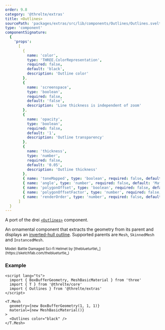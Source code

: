 ```yaml
---
order: 9.8
category: '@threlte/extras'
title: <Outlines>
sourcePath: 'packages/extras/src/lib/components/Outlines/Outlines.svelte'
type: 'component'
componentSignature:
  {
    'props':
      [
        {
          name: 'color',
          type: 'THREE.ColorRepresentation',
          required: false,
          default: 'black',
          description: 'Outline color'
        },
        {
          name: 'screenspace',
          type: 'boolean',
          required: false,
          default: 'false',
          description: 'Line thickness is independent of zoom'
        },
        {
          name: 'opacity',
          type: 'boolean',
          required: false,
          default: '1',
          description: 'Outline transparency'
        },
        {
          name: 'thickness',
          type: 'number',
          required: false,
          default: '0.05',
          description: 'Outline thickness'
        },
        { name: 'toneMapped', type: 'boolean', required: false, default: 'true' },
        { name: 'angle', type: 'number', required: false, default: 'Math.PI' },
        { name: 'polygonOffset', type: 'boolean', required: false, default: 'false' },
        { name: 'polygonOffsetFactor', type: 'number', required: false, default: '0' },
        { name: 'renderOrder', type: 'number', required: false, default: '0' }
      ]
  }
---
```



A port of the drei [`<Outlines>`](https://github.com/pmndrs/drei?tab=readme-ov-file#outlines) component.

An ornamental component that extracts the geometry from its parent and displays an [inverted-hull outline](https://bnpr.gitbook.io/bnpr/outline/inverse-hull-method). Supported parents are `Mesh`, `SkinnedMesh` and `InstancedMesh`.

<Example path="extras/outlines" />

<small>
	Model: Battle Damaged Sci-fi Helmet by [theblueturtle\_](https://sketchfab.com/theblueturtle_)
</small>

### Example

```svelte
<script lang="ts">
  import { BoxBufferGeometry, MeshBasicMaterial } from 'three'
  import { T } from '@threlte/core'
  import { Outlines } from '@threlte/extras'
</script>

<T.Mesh
  geometry={new BoxBufferGeometry(1, 1, 1)}
  material={new MeshBasicMaterial()}
>
  <Outlines color="black" />
</T.Mesh>
```
